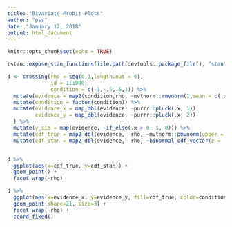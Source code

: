 ```yaml
---
title: "Bivariate Probit Plots"
author: "pss"
date: "January 12, 2018"
output: html_document
---
```


```r
knitr::opts_chunk$set(echo = TRUE)

rstan::expose_stan_functions(file.path(devtools::package_file(), "stan", paste0("bivariate_probit_mixed", ".stan")))

d <- crossing(rho = seq(0,1,length.out = 6),
              id = 1:1000,
              condition = c(-1,-.5,.5,1)) %>%
  mutate(evidence = map2(condition,rho, ~mvtnorm::rmvnorm(1,mean = c(.x,.x), sigma = matrix(c(1,.y,.y,1), 2,2)))) %>%
  mutate(condition = factor(condition)) %>%
  mutate(evidence_x = map_dbl(evidence, ~purrr::pluck(.x, 1)),
         evidence_y = map_dbl(evidence, ~purrr::pluck(.x, 2))
  ) %>%
  mutate(y_sim = map(evidence, ~if_else(.x > 0, 1, 0))) %>%
  mutate(cdf_true = map2_dbl(evidence,  rho, ~mvtnorm::pmvnorm(upper = as.vector(.x), corr = matrix(c(1,.y,.y,1), 2,2)))) %>%
  mutate(cdf_stan = map2_dbl(evidence,  rho, ~binormal_cdf_vector(z = .x, rho = .y)))



```


```r

d %>%
  ggplot(aes(x=cdf_true, y=cdf_stan)) +
  geom_point() +
  facet_wrap(~rho)

```


```r

d %>% 
  ggplot(aes(x=evidence_x, y=evidence_y, fill=cdf_true, color=condition)) +
  geom_point(shape=21, size=3) +
  facet_wrap(~rho) +
  coord_fixed()

```

